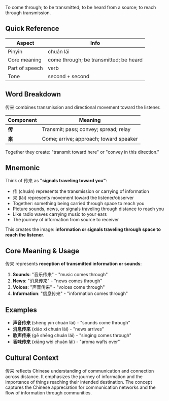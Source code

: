 To come through; to be transmitted; to be heard from a source; to reach through transmission.

## Quick Reference

| Aspect         | Info                                    |
| -------------- | --------------------------------------- |
| Pinyin         | chuán lái                               |
| Core meaning   | come through; be transmitted; be heard  |
| Part of speech | verb                                    |
| Tone           | second + second                         |

## Word Breakdown

传来 combines transmission and directional movement toward the listener.

| Component | Meaning                                |
| --------- | -------------------------------------- |
| **传**    | Transmit; pass; convey; spread; relay  |
| **来**    | Come; arrive; approach; toward speaker |

Together they create: "transmit toward here" or "convey in this direction."

## Mnemonic

Think of 传来 as **"signals traveling toward you"**:

- 传 (chuán) represents the transmission or carrying of information
- 来 (lái) represents movement toward the listener/observer
- Together: something being carried through space to reach you
- Picture sounds, news, or signals traveling through distance to reach you
- Like radio waves carrying music to your ears
- The journey of information from source to receiver

This creates the image: **information or signals traveling through space to reach the listener**.

## Core Meaning & Usage

传来 represents **reception of transmitted information or sounds**:

1. **Sounds**: "音乐传来" - "music comes through"
2. **News**: "消息传来" - "news comes through"
3. **Voices**: "声音传来" - "voices come through"
4. **Information**: "信息传来" - "information comes through"

## Examples

- **声音传来** (shēng yīn chuán lái) - "sounds come through"
- **消息传来** (xiāo xi chuán lái) - "news arrives"
- **歌声传来** (gē shēng chuán lái) - "singing comes through"
- **香味传来** (xiāng wèi chuán lái) - "aroma wafts over"

## Cultural Context

传来 reflects Chinese understanding of communication and connection across distance. It emphasizes the journey of information and the importance of things reaching their intended destination. The concept captures the Chinese appreciation for communication networks and the flow of information through communities.
